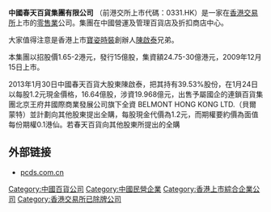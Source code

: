 {{Multiple issues|
{{Expand|time=2017-06-09T17:09:29+00:00}}
{{Unreferenced|time=2020-04-11T09:13:11+00:00}}
}}
'''中國春天百貨集團有限公司''' （前港交所上市代碼：0331.HK）是一家在[[香港交易所|香港交易所]]上市的[[零售業|零售業]]公司。集團在中國營運及管理百貨店及折扣商店中心。

大家值得注意是香港上市[[寶姿時裝|寶姿時裝]]創辦人[[陳啟泰|陳啟泰]]兄弟。

本集團以招股價1.65-2港元，發行15億股，集資額24.75-30億港元，2009年12月15日上市。

2013年1月30日中國春天百貨大股東陳啟泰，把其持有39.53%股份，在1月24日以每股1.2元現金價格，16.64億股，涉資19.968億元，出售予屬國企的連鎖百貨集團北京王府井國際商業發展公司旗下全資 BELMONT HONG KONG LTD.（貝爾蒙特）並計劃向其他股東提出全購，每股現金代價為1.2元，而期權要約價為面值每份期權0.1港仙。若春天百貨向其他股東所提出的全購

==外部链接==
*[https://web.archive.org/web/20080820103432/http://www.pcds.com.cn/ pcds.com.cn]

[[Category:中國百貨公司|Category:中國百貨公司]]
[[Category:中國民營企業|Category:中國民營企業]]
[[Category:香港上市綜合企業公司|Category:香港上市綜合企業公司]]
[[Category:香港交易所已除牌公司|Category:香港交易所已除牌公司]]